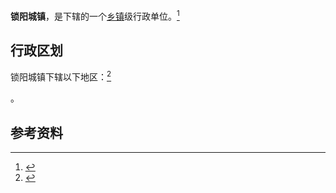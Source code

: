 {{中国乡级行政区|62/09/22/104/000}}

'''锁阳城镇'''，是{{PRC admin/fullname|62/09/22/104/000|3}}下辖的一个[[乡镇|乡镇]]级行政单位。<ref>{{PRC admin/ref sgc|{{PRC admin/parent|62/09/22/104/000}}}}</ref>

== 行政区划 ==

锁阳城镇下辖以下地区：<ref>{{PRC admin/ref sgc|62/09/22/104/000}}</ref>

{{PRC admin/children|62/09/22/104/000}}。

== 参考资料 ==

{{reflist}}

{{行政区划小作品}}
{{PRC admin/navcat|62/09/22/104/000}}